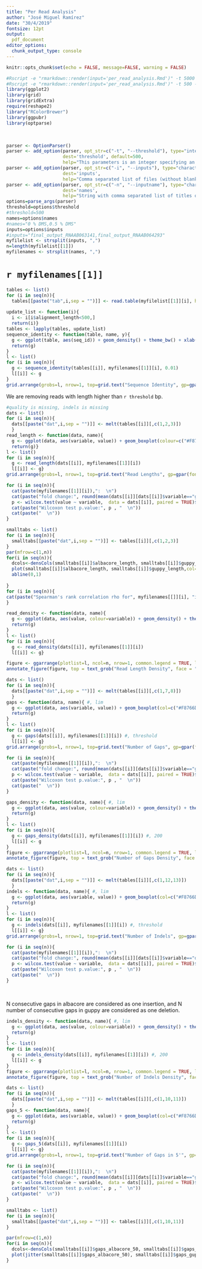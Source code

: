 ```yaml
---
title: "Per Read Analysis"
author: "José Miguel Ramírez"
date: "30/4/2019"
fontsize: 12pt
output: 
  pdf_document
editor_options: 
  chunk_output_type: console
---
```



```r
knitr::opts_chunk$set(echo = FALSE, message=FALSE, warning = FALSE)
```

```r
#Rscript -e "rmarkdown::render(input='per_read_analysis.Rmd')" -t 5000 -i final_output_RNA081120181_NM_curlcake,final_output_m6A_final -n "NM,M6A"
#Rscript -e "rmarkdown::render(input='per_read_analysis.Rmd')" -t 500 -i final_output_RNAAB063141,final_output_RNAAB064293 -n "0 % DMS,0.5 % DMS"
library(ggplot2)
library(grid)
library(gridExtra)
require(reshape2)
library("RColorBrewer")
library(ggpubr)
library(optparse)
```


&nbsp;

```r
parser <- OptionParser()
parser <- add_option(parser, opt_str=c("-t", "--threshold"), type="integer",
                     dest='threshold', default=500,
                     help="This parameters is an integer specifying an upper threshold for removing outliers")
parser <- add_option(parser, opt_str=c("-i", "--inputs"), type="character",
                     dest='inputs',
                     help="Comma separated list of files (without blank spaces)")
parser <- add_option(parser, opt_str=c("-n", "--inputname"), type="character",
                     dest='names', 
                     help="String with comma separated list of titles of files")
options=parse_args(parser)
threshold=options$threshold
#threshold=500
names=options$names
#names="0 % DMS,0.5 % DMS"
inputs=options$inputs
#inputs="final_output_RNAAB063141,final_output_RNAAB064293"
myfilelist <- strsplit(inputs, ",")
n=length(myfilelist[[1]])
myfilenames <- strsplit(names, ",")
```

# `r myfilenames[[1]]`

```r
tables <- list()
for (i in seq(n)){
  tables[[paste("tab",i,sep = "")]] <- read.table(myfilelist[[1]][i], header = T)}
  
update_list <- function(i){
  i <- i[i$alignment_length<500,]
  return(i)}
tables <- lapply(tables, update_list)
sequence_identity <- function(table, name, y){
  g <- ggplot(table, aes(seq_id)) + geom_density() + theme_bw() + xlab("") + geom_vline(xintercept = mean(table$seq_id), colour="red") + ggtitle(name) + annotate("text", x = mean(table$seq_id)-4, y = y, label = "mean", color="red", angle=90)
  return(g)
}
l <- list()
for (i in seq(n)){
  g <- sequence_identity(tables[[i]], myfilenames[[1]][i], 0.01)
  l[[i]] <- g
}
grid.arrange(grobs=l, nrow=1, top=grid.text("Sequence Identity", gp=gpar(fontface="bold")))
```

We are removing reads with length higher than `r threshold` bp.


```r
#quality is missing, indels is missing
dats <- list()
for (i in seq(n)){
  dats[[paste("dat",i,sep = "")]] <- melt(tables[[i]][,c(1,2,3)])
  }
read_length <- function(data, name){
  g <- ggplot(data, aes(variable, value)) + geom_boxplot(colour=c("#F8766D","#00BFC4")) + theme_bw() + xlab("") + ggtitle(name) #+ ylim(0,500)
  return(g)}
l <- list()
for (i in seq(n)){
  g <- read_length(dats[[i]], myfilenames[[1]][i])
  l[[i]] <- g}
grid.arrange(grobs=l, nrow=1, top=grid.text("Read Lengths", gp=gpar(fontface="bold")))
```


```r
for (i in seq(n)){
  cat(paste(myfilenames[[1]][i]),":  \n")
  cat(paste("fold change:", round(mean(dats[[i]][dats[[i]]$variable=="guppy_length",]$value)/mean(dats[[i]][dats[[i]]$variable=="albacore_length",]$value), 4), "  \n"))
  p <- wilcox.test(value ~ variable,  data = dats[[i]], paired = TRUE)$p.value
  cat(paste("Wilcoxon test p.value:", p , "  \n"))
  cat(paste("  \n"))
}
```


\clearpage

```r
smalltabs <- list()
for (i in seq(n)){
  smalltabs[[paste("dat",i,sep = "")]] <- tables[[i]][,c(1,2,3)]
}
par(mfrow=c(1,n))
for(i in seq(n)){
  dcols<-densCols(smalltabs[[i]]$albacore_length, smalltabs[[i]]$guppy_length, colramp=colorRampPalette(blues9[-(1:4)]))
  plot(smalltabs[[i]]$albacore_length, smalltabs[[i]]$guppy_length,col=dcols,cex=1, cex.lab=1, cex.main=1,lwd=5,pch=20, xlab = "Albacore Length", ylab="Guppy Length", main = paste(myfilenames[[1]][i], "Read Length"))
  abline(0,1)
  
}
for (i in seq(n)){
cat(paste("Spearman's rank correlation rho for", myfilenames[[]][i], "is", round(cor.test(smalltabs[[i]]$albacore_length, smalltabs[[i]]$guppy_length, method = "spearman", exact = FALSE)$estimate, 4), "  \n"))
}
```

```r
read_density <- function(data, name){
  g <- ggplot(data, aes(value, colour=variable)) + geom_density() + theme_bw() + xlab("Read Lengths") + ggtitle(name) + theme(legend.title=element_blank()) + scale_color_manual(labels = c("Albacore  ", "Guppy"), values = c("#F8766D", "#00BFC4"))
  return(g)
}
l <- list()
for (i in seq(n)){
  g <- read_density(dats[[i]], myfilenames[[1]][i])
  l[[i]] <- g}

figure <- ggarrange(plotlist=l, ncol=n, nrow=1, common.legend = TRUE, legend="bottom")
annotate_figure(figure, top = text_grob("Read Length Density", face = "bold"))
```


```r
dats <- list()
for (i in seq(n)){
  dats[[paste("dat",i,sep = "")]] <- melt(tables[[i]][,c(1,7,8)])
  }
gaps <- function(data, name){ #, lim
  g <- ggplot(data, aes(variable, value)) + geom_boxplot(col=c("#F8766D", "#00BFC4")) + theme_bw() + xlab("") + ylab("Number of Gaps") + ggtitle(name) #+ ylim(0,lim)
  return(g)
}
l <- list()
for (i in seq(n)){
  g <- gaps(dats[[i]], myfilenames[[1]][i]) #, threshold
  l[[i]] <- g}
grid.arrange(grobs=l, nrow=1, top=grid.text("Number of Gaps", gp=gpar(fontface="bold")))
```

```r
for (i in seq(n)){
  cat(paste(myfilenames[[1]][i]),":  \n")
  cat(paste("fold change:", round(mean(dats[[i]][dats[[i]]$variable=="gaps_guppy",]$value)/mean(dats[[i]][dats[[i]]$variable=="gaps_albacore",]$value), 4), "  \n"))
  p <- wilcox.test(value ~ variable,  data = dats[[i]], paired = TRUE)$p.value
  cat(paste("Wilcoxon test p.value:", p , "  \n"))
  cat(paste("  \n"))
}
```

```r
gaps_density <- function(data, name){ #, lim
  g <- ggplot(data, aes(value, colour=variable)) + geom_density() + theme_bw() + xlab("Number of Gaps") + theme(legend.title=element_blank()) + scale_color_manual(labels = c("Albacore  ", "Guppy"), values = c("#F8766D", "#00BFC4")) + ggtitle(name) #+ xlim(0, lim)
  return(g)
}
l <- list()
for (i in seq(n)){
  g <- gaps_density(dats[[i]], myfilenames[[1]][i]) #, 200
  l[[i]] <- g
}
figure <- ggarrange(plotlist=l, ncol=n, nrow=1, common.legend = TRUE, legend="bottom")
annotate_figure(figure, top = text_grob("Number of Gaps Density", face = "bold"))
```


```r
dats <- list()
for (i in seq(n)){
  dats[[paste("dat",i,sep = "")]] <- melt(tables[[i]][,c(1,12,13)])
  }
indels <- function(data, name){ #, lim
  g <- ggplot(data, aes(variable, value)) + geom_boxplot(col=c("#F8766D", "#00BFC4")) + theme_bw() + xlab("") + ylab("Number of Indels") + ggtitle(name) #+ ylim(0,lim)
  return(g)
}
l <- list()
for (i in seq(n)){
  g <- indels(dats[[i]], myfilenames[[1]][i]) #, threshold
  l[[i]] <- g}
grid.arrange(grobs=l, nrow=1, top=grid.text("Number of Indels", gp=gpar(fontface="bold")))
```

```r
for (i in seq(n)){
  cat(paste(myfilenames[[1]][i]),":  \n")
  cat(paste("fold change:", round(mean(dats[[i]][dats[[i]]$variable=="deletions",]$value)/mean(dats[[i]][dats[[i]]$variable=="insertions",]$value), 4), "  \n"))
  p <- wilcox.test(value ~ variable,  data = dats[[i]], paired = TRUE)$p.value
  cat(paste("Wilcoxon test p.value:", p , "  \n"))
  cat(paste("  \n"))
}
```

&nbsp;  

N consecutive gaps in albacore are considered as one insertion, and N number of consecutive gaps in guppy are considered as one deletion.

```r
indels_density <- function(data, name){ #, lim
  g <- ggplot(data, aes(value, colour=variable)) + geom_density() + theme_bw() + xlab("Number of Indels") + theme(legend.title=element_blank()) + scale_color_manual(labels = c("Insertions", "Deletions"), values = c("#F8766D", "#00BFC4")) + ggtitle(name) #+ xlim(0, lim)
  return(g)
}
l <- list()
for (i in seq(n)){
  g <- indels_density(dats[[i]], myfilenames[[1]][i]) #, 200
  l[[i]] <- g
}
figure <- ggarrange(plotlist=l, ncol=n, nrow=1, common.legend = TRUE, legend="bottom")
annotate_figure(figure, top = text_grob("Number of Indels Density", face = "bold"))
```

```r
dats <- list()
for (i in seq(n)){
  dats[[paste("dat",i,sep = "")]] <- melt(tables[[i]][,c(1,10,11)])
  }
gaps_5 <- function(data, name){
  g <- ggplot(data, aes(variable, value)) + geom_boxplot(col=c("#F8766D", "#00BFC4")) + theme_bw() + xlab("") + ylab("Number of Gaps") + ggtitle(name)
  return(g)
}
l <- list()
for (i in seq(n)){
  g <- gaps_5(dats[[i]], myfilenames[[1]][i]) 
  l[[i]] <- g}
grid.arrange(grobs=l, nrow=1, top=grid.text("Number of Gaps in 5'", gp=gpar(fontface="bold")))
```


```r
for (i in seq(n)){
  cat(paste(myfilenames[[1]][i]),":  \n")
  cat(paste("fold change:", round(mean(dats[[i]][dats[[i]]$variable=="gaps_guppy_50",]$value)/mean(dats[[i]][dats[[i]]$variable=="gaps_albacore_50",]$value), 4), "  \n"))
  p <- wilcox.test(value ~ variable,  data = dats[[i]], paired = TRUE)$p.value
  cat(paste("Wilcoxon test p.value:", p , "  \n"))
  cat(paste("  \n"))
}
```

```r
smalltabs <- list()
for (i in seq(n)){
  smalltabs[[paste("dat",i,sep = "")]] <- tables[[i]][,c(1,10,11)]
}

par(mfrow=c(1,n))
for(i in seq(n)){
  dcols<-densCols(smalltabs[[i]]$gaps_albacore_50, smalltabs[[i]]$gaps_guppy_50, colramp=colorRampPalette(blues9[-(1:3)]))
  plot(jitter(smalltabs[[i]]$gaps_albacore_50), smalltabs[[i]]$gaps_guppy_50,col=dcols,cex=1, cex.lab=1, cex.main=1,lwd=5,pch=20, xlab = "Gaps Albacore 5'", ylab="Gaps Guppy 5'", main = myfilenames[[1]][i])
}
```